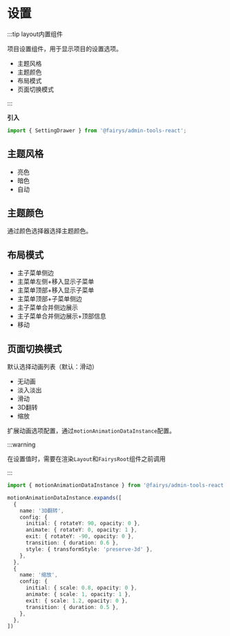# 设置

:::tip layout内置组件

项目设置组件，用于显示项目的设置选项。

- 主题风格
- 主题颜色
- 布局模式
- 页面切换模式

:::

**引入**

```ts
import { SettingDrawer } from '@fairys/admin-tools-react';
```

## 主题风格

- 亮色
- 暗色
- 自动

## 主题颜色

通过颜色选择器选择主题颜色。

## 布局模式

- 主子菜单侧边
- 主菜单左侧+移入显示子菜单
- 主菜单顶部+移入显示子菜单
- 主菜单顶部+子菜单侧边
- 主子菜单合并侧边展示
- 主子菜单合并侧边展示+顶部信息
- 移动

## 页面切换模式

默认选择动画列表（默认：滑动）

- 无动画
- 淡入淡出
- 滑动
- 3D翻转
- 缩放

扩展动画选项配置，通过`motionAnimationDataInstance`配置。

:::warning

在设置值时，需要在渲染`Layout`和`FairysRoot`组件之前调用

:::

```ts
import { motionAnimationDataInstance } from '@fairys/admin-tools-react';

motionAnimationDataInstance.expands([
  {
    name: '3D翻转',
    config: {
      initial: { rotateY: 90, opacity: 0 },
      animate: { rotateY: 0, opacity: 1 },
      exit: { rotateY: -90, opacity: 0 },
      transition: { duration: 0.6 },
      style: { transformStyle: 'preserve-3d' },
    },
  },
  {
    name: '缩放',
    config: {
      initial: { scale: 0.8, opacity: 0 },
      animate: { scale: 1, opacity: 1 },
      exit: { scale: 1.2, opacity: 0 },
      transition: { duration: 0.5 },
    },
  },
])

```